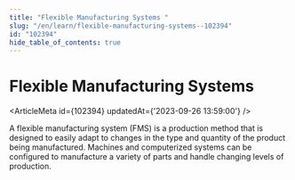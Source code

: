 ```yaml
---
title: "Flexible Manufacturing Systems "
slug: "/en/learn/flexible-manufacturing-systems--102394"
id: "102394"
hide_table_of_contents: true
---
```



# Flexible Manufacturing Systems 

<ArticleMeta id={102394} updatedAt={'2023-09-26 13:59:00'} />
<div className='border-solid border-b border-t-0 my-4 border-[var(--ifm-color-gray-300)]' />

A flexible manufacturing system (FMS) is a production method that is designed to easily adapt to changes in the type and quantity of the product being manufactured. Machines and computerized systems can be configured to manufacture a variety of parts and handle changing levels of production.
